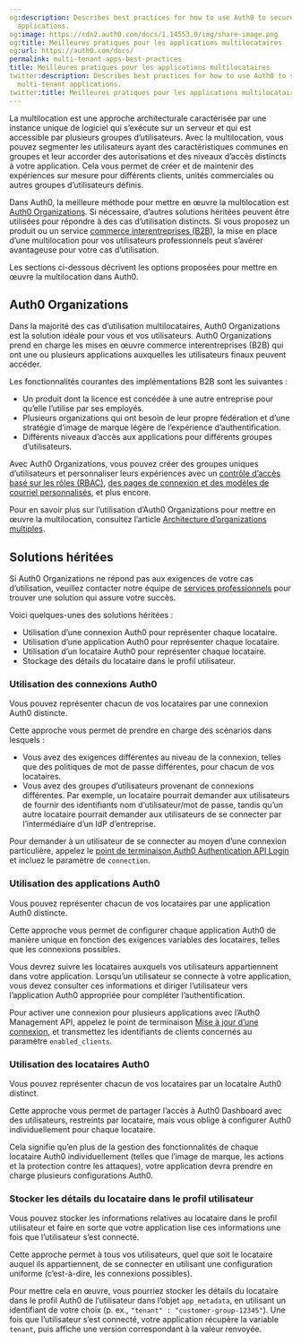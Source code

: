 ```yaml
---
og:description: Describes best practices for how to use Auth0 to secure your multi-tenant
  applications.
og:image: https://cdn2.auth0.com/docs/1.14553.0/img/share-image.png
og:title: Meilleures pratiques pour les applications multilocataires
og:url: https://auth0.com/docs/
permalink: multi-tenant-apps-best-practices
title: Meilleures pratiques pour les applications multilocataires
twitter:description: Describes best practices for how to use Auth0 to secure your
  multi-tenant applications.
twitter:title: Meilleures pratiques pour les applications multilocataires
---
```


La multilocation est une approche architecturale caractérisée par une instance unique de logiciel qui s’exécute sur un serveur et qui est accessible par plusieurs groupes d’utilisateurs. Avec la multilocation, vous pouvez segmenter les utilisateurs ayant des caractéristiques communes en groupes et leur accorder des autorisations et des niveaux d’accès distincts à votre application. Cela vous permet de créer et de maintenir des expériences sur mesure pour différents clients, unités commerciales ou autres groupes d’utilisateurs définis.

Dans Auth0, la meilleure méthode pour mettre en œuvre la multilocation est [Auth0 Organizations](/organizations/organizations-overview). Si nécessaire, d’autres solutions héritées peuvent être utilisées pour répondre à des cas d’utilisation distincts. Si vous proposez un produit ou un service [commerce interentreprises (B2B)](/architecture-scenarios/b2b), la mise en place d’une multilocation pour vos utilisateurs professionnels peut s’avérer avantageuse pour votre cas d’utilisation.

Les sections ci-dessous décrivent les options proposées pour mettre en œuvre la multilocation dans Auth0.



## Auth0 Organizations

Dans la majorité des cas d’utilisation multilocataires, Auth0 Organizations est la solution idéale pour vous et vos utilisateurs. Auth0 Organizations prend en charge les mises en œuvre commerce interentreprises (B2B) qui ont une ou plusieurs applications auxquelles les utilisateurs finaux peuvent accéder.

Les fonctionnalités courantes des implémentations B2B sont les suivantes :

* Un produit dont la licence est concédée à une autre entreprise pour qu’elle l’utilise par ses employés.
* Plusieurs organizations qui ont besoin de leur propre fédération et d’une stratégie d’image de marque légère de l’expérience d’authentification.
* Différents niveaux d’accès aux applications pour différents groupes d’utilisateurs.

Avec Auth0 Organizations, vous pouvez créer des groupes uniques d’utilisateurs et personnaliser leurs expériences avec un [contrôle d’accès basé sur les rôles (RBAC)](/rbac), [des pages de connexion et des modèles de courriel personnalisés](/manage-users/organizations/create-first-organization#customize-prompts-and-email-templates), et plus encore.

Pour en savoir plus sur l’utilisation d’Auth0 Organizations pour mettre en œuvre la multilocation, consultez l’article [Architecture d’organizations multiples](/architecture-scenarios/multiple-organization-architecture).

## Solutions héritées

Si Auth0 Organizations ne répond pas aux exigences de votre cas d’utilisation, veuillez contacter notre équipe de [services professionnels](/professional-services) pour trouver une solution qui assure votre succès.

Voici quelques-unes des solutions héritées :

* Utilisation d’une connexion Auth0 pour représenter chaque locataire.
* Utilisation d’une application Auth0 pour représenter chaque locataire.
* Utilisation d’un locataire Auth0 pour représenter chaque locataire.
* Stockage des détails du locataire dans le profil utilisateur.

### Utilisation des connexions Auth0



Vous pouvez représenter chacun de vos locataires par une connexion Auth0 distincte.

Cette approche vous permet de prendre en charge des scénarios dans lesquels :

* Vous avez des exigences différentes au niveau de la connexion, telles que des politiques de mot de passe différentes, pour chacun de vos locataires.
* Vous avez des groupes d’utilisateurs provenant de connexions différentes. Par exemple, un locataire pourrait demander aux utilisateurs de fournir des identifiants nom d’utilisateur/mot de passe, tandis qu’un autre locataire pourrait demander aux utilisateurs de se connecter par l’intermédiaire d’un IdP d’entreprise.

Pour demander à un utilisateur de se connecter au moyen d’une connexion particulière, appelez le [point de terminaison Auth0 Authentication API Login](https://auth0.com/docs/api/authentication#login) et incluez le paramètre de `connection`.



### Utilisation des applications Auth0



Vous pouvez représenter chacun de vos locataires par une application Auth0 distincte.

Cette approche vous permet de configurer chaque application Auth0 de manière unique en fonction des exigences variables des locataires, telles que les connexions possibles.

Vous devrez suivre les locataires auxquels vos utilisateurs appartiennent dans votre application. Lorsqu’un utilisateur se connecte à votre application, vous devez consulter ces informations et diriger l’utilisateur vers l’application Auth0 appropriée pour compléter l’authentification.

Pour activer une connexion pour plusieurs applications avec l’Auth0 Management API, appelez le point de terminaison [Mise à jour d’une connexion](https://auth0.com/docs/api/management/v2/#!/Connections/patch_connections_by_id), et transmettez les identifiants de clients concernés au paramètre `enabled_clients`.

### Utilisation des locataires Auth0

Vous pouvez représenter chacun de vos locataires par un locataire Auth0 distinct.

Cette approche vous permet de partager l’accès à Auth0 Dashboard avec des utilisateurs, restreints par locataire, mais vous oblige à configurer Auth0 individuellement pour chaque locataire.

Cela signifie qu’en plus de la gestion des fonctionnalités de chaque locataire Auth0 individuellement (telles que l’image de marque, les actions et la protection contre les attaques), votre application devra prendre en charge plusieurs configurations Auth0.

### Stocker les détails du locataire dans le profil utilisateur

Vous pouvez stocker les informations relatives au locataire dans le profil utilisateur et faire en sorte que votre application lise ces informations une fois que l’utilisateur s’est connecté.

Cette approche permet à tous vos utilisateurs, quel que soit le locataire auquel ils appartiennent, de se connecter en utilisant une configuration uniforme (c’est-à-dire, les connexions possibles).

Pour mettre cela en œuvre, vous pourriez stocker les détails du locataire dans le profil Auth0 de l’utilisateur dans l’objet `app_metadata`, en utilisant un identifiant de votre choix (p. ex., `"tenant" : "customer-group-12345"`). Une fois que l’utilisateur s’est connecté, votre application récupère la variable `tenant`, puis affiche une version correspondant à la valeur renvoyée.